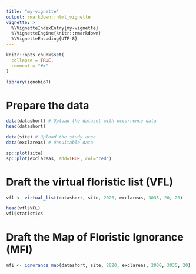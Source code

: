 ```yaml
---
title: "my-vignette"
output: rmarkdown::html_vignette
vignette: >
  %\VignetteIndexEntry{my-vignette}
  %\VignetteEngine{knitr::rmarkdown}
  %\VignetteEncoding{UTF-8}
---
```


```r
knitr::opts_chunk$set(
  collapse = TRUE,
  comment = "#>"
)
```

```r
library(ignobioR)
```

# Prepare the data
```r

data(datashort) # Upload the dataset with occurrence data
head(datashort)

data(site) # Upload the study area
data(exclareas) # Unsuitable data

sp::plot(site)
sp::plot(exclareas, add=TRUE, col="red")
```

# Draft the virtual floristic list (VFL)
```r

vfl <- virtual_list(datashort, site, 2020, exclareas, 3035, 20, 20)

head(vfl$VFL)
vfl$statistics
```

# Draft the Map of Floristic Ignorance (MFI)
```r
mfi <- ignorance_map(datashort, site, 2020, exclareas, 2000, 3035, 20)
```



